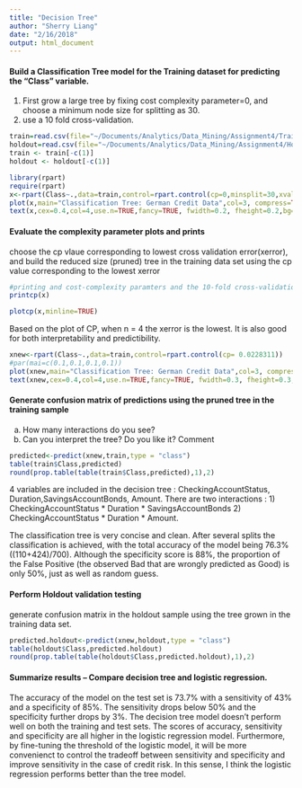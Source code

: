 ```yaml
---
title: "Decision Tree"
author: "Sherry Liang"
date: "2/16/2018"
output: html_document
---
```

#### Build a Classification Tree model for the Training dataset for predicting the "Class" variable. 
1) First grow a large tree by fixing cost complexity parameter=0, and choose a minimum node size for splitting as 30.
2) use a 10 fold cross-validation. 

```r
train=read.csv(file="~/Documents/Analytics/Data_Mining/Assignment4/Training700.csv")
holdout=read.csv(file="~/Documents/Analytics/Data_Mining/Assignment4/Holdout300.csv")
train <- train[-c(1)]
holdout <- holdout[-c(1)]
```

```r
library(rpart)
require(rpart)
x<-rpart(Class~.,data=train,control=rpart.control(cp=0,minsplit=30,xval=10, maxsurrogate=0),method = "class")
plot(x,main="Classification Tree: German Credit Data",col=3, compress=TRUE, branch=0.2,uniform=TRUE)
text(x,cex=0.4,col=4,use.n=TRUE,fancy=TRUE, fwidth=0.2, fheight=0.2,bg=c(5))
```


#### Evaluate the complexity parameter plots and prints
choose the cp vlaue corresponding to lowest cross validation error(xerror), and build the reduced size (pruned) tree in the training data set using the cp value corresponding to the lowest xerror
```r
#printing and cost-complexity paramters and the 10-fold cross-validation based cp values and tree performance
printcp(x)
```

```r
plotcp(x,minline=TRUE)
```

Based on the plot of CP, when n = 4 the xerror is the lowest. It is also good for both interpretability and predictibility.

```r
xnew<-rpart(Class~.,data=train,control=rpart.control(cp= 0.0228311))
#par(mai=c(0.1,0.1,0.1,0.1))
plot(xnew,main="Classification Tree: German Credit Data",col=3, compress=TRUE, branch=0.2,uniform=TRUE)
text(xnew,cex=0.4,col=4,use.n=TRUE,fancy=TRUE, fwidth=0.3, fheight=0.3,bg=c(5))
```

#### Generate confusion matrix of predictions using the pruned tree in the training sample
a. How many interactions do you see?
b. Can you interpret the tree? Do you like it? Comment

```r
predicted<-predict(xnew,train,type = "class")
table(train$Class,predicted)
round(prop.table(table(train$Class,predicted),1),2)       
```

4 variables are included in the decision tree : CheckingAccountStatus, Duration,SavingsAccountBonds, Amount. There are two interactions : 1) CheckingAccountStatus * Duration * SavingsAccountBonds 2) CheckingAccountStatus * Duration * Amount.

The classification tree is very concise and clean. After several splits the classification is achieved, with the total accuracy of the model being 76.3% ((110+424)/700). Although the specificity score is 88%, the proportion of the False Positive (the observed Bad that are wrongly predicted as Good) is only 50%, just as well as random guess.

#### Perform Holdout validation testing
generate confusion matrix in the holdout sample using the tree grown in the training data set.

```r
predicted.holdout<-predict(xnew,holdout,type = "class")
table(holdout$Class,predicted.holdout)
round(prop.table(table(holdout$Class,predicted.holdout),1),2)    
```

#### Summarize results -- Compare decision tree and logistic regression.

The accuracy of the model on the test set is 73.7% with a sensitivity of  43% and a specificity of 85%. The sensitivity drops below 50% and the specificity further drops by 3%. The decision tree model doesn't perform well on both the training and test sets. The scores of accuracy, sensitivity and specificity are all higher in the logistic regression model. Furthermore, by fine-tuning the threshold of the logistic model, it will be more convenienct to control the tradeoff between sensitivity and specificity and improve sensitivity in the case of credit risk. In this sense, I think the logistic regression performs better than the tree model.
